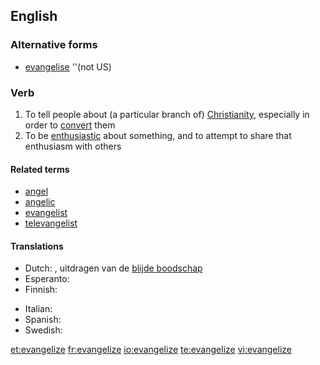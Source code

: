 ==English==

===Alternative forms===
* [[evangelise]] ''(not US)

===Verb===
{{en-verb|evangeliz|ing}}

# To tell people about (a particular branch of) [[Christianity]], especially in order to [[convert]] them
# To be [[enthusiastic]] about something, and to attempt to share that enthusiasm with others

====Related terms====
* [[angel]]
* [[angelic]]
* [[evangelist]]
* [[televangelist]]

====Translations====
{{trans-top}}
* Dutch: {{t|nl|evangeliseren}}, uitdragen van de [[blijde boodschap]]
* Esperanto: {{t|eo|evangeligi}}
* Finnish: {{t-|fi|evankelioida}}
{{trans-mid}}
* Italian: {{t+|it|evangelizzare}}
* Spanish: {{t|es|evangelizar}}
* Swedish: {{t|sv|evangelisera}}
{{trans-bottom}}

[[et:evangelize]]
[[fr:evangelize]]
[[io:evangelize]]
[[te:evangelize]]
[[vi:evangelize]]